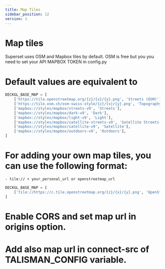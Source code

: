 ```yaml
---
title: Map Tiles
sidebar_position: 12
version: 1
---
```


# Map tiles

Superset uses OSM and Mapbox tiles by default. OSM is free but you you need to set your API MAPBOX TOKEN in config.py

# Default values are equivalent to
```python
DECKGL_BASE_MAP = [
    ['https://tile.openstreetmap.org/{z}/{x}/{y}.png', 'Streets (OSM)'],
    ['https://tile.osm.ch/osm-swiss-style/{z}/{x}/{y}.png', 'Topography (OSM)'],
    ['mapbox://styles/mapbox/streets-v9', 'Streets'],
    ['mapbox://styles/mapbox/dark-v9', 'Dark'],
    ['mapbox://styles/mapbox/light-v9', 'Light'],
    ['mapbox://styles/mapbox/satellite-streets-v9', 'Satellite Streets'],
    ['mapbox://styles/mapbox/satellite-v9', 'Satellite'],
    ['mapbox://styles/mapbox/outdoors-v9', 'Outdoors'],
]
```
# For adding your own map tiles, you can use the following format:
    - tile:// + your_personal_url or openstreetmap_url

```python
DECKGL_BASE_MAP = [
    ['tile://https://c.tile.openstreetmap.org/{z}/{x}/{y}.png', 'OpenStreetMap']
]
```
# Enable CORS and set map url in origins option.

# Add also map url in connect-src of TALISMAN_CONFIG variable.
